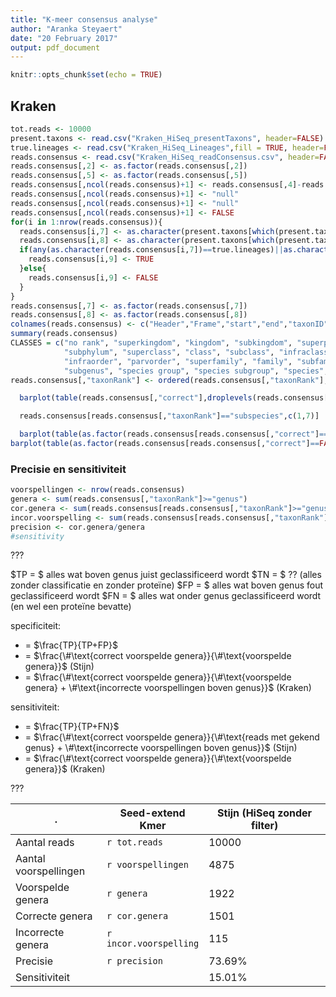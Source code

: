 ```yaml
---
title: "K-meer consensus analyse"
author: "Aranka Steyaert"
date: "20 February 2017"
output: pdf_document
---
```


```r
knitr::opts_chunk$set(echo = TRUE)
```

## Kraken

```r
tot.reads <- 10000
present.taxons <- read.csv("Kraken_HiSeq_presentTaxons", header=FALSE)
true.lineages <- read.csv("Kraken_HiSeq_Lineages",fill = TRUE, header=FALSE)
reads.consensus <- read.csv("Kraken_HiSeq_readConsensus.csv", header=FALSE)
reads.consensus[,2] <- as.factor(reads.consensus[,2])
reads.consensus[,5] <- as.factor(reads.consensus[,5])
reads.consensus[,ncol(reads.consensus)+1] <- reads.consensus[,4]-reads.consensus[,3]
reads.consensus[,ncol(reads.consensus)+1] <- "null"
reads.consensus[,ncol(reads.consensus)+1] <- "null"
reads.consensus[,ncol(reads.consensus)+1] <- FALSE
for(i in 1:nrow(reads.consensus)){
  reads.consensus[i,7] <- as.character(present.taxons[which(present.taxons[,2]==reads.consensus[i,5]),3])
  reads.consensus[i,8] <- as.character(present.taxons[which(present.taxons[,2]==reads.consensus[i,5]),4])
  if(any(as.character(reads.consensus[i,7])==true.lineages)||as.character(reads.consensus[i,7])=="root"){
    reads.consensus[i,9] <- TRUE
  }else{
    reads.consensus[i,9] <- FALSE
  }
}
reads.consensus[,7] <- as.factor(reads.consensus[,7])
reads.consensus[,8] <- as.factor(reads.consensus[,8])
colnames(reads.consensus) <- c("Header","Frame","start","end","taxonID","n_kmers","taxonName","taxonRank","correct")
summary(reads.consensus)
CLASSES = c("no rank", "superkingdom", "kingdom", "subkingdom", "superphylum", "phylum",
            "subphylum", "superclass", "class", "subclass", "infraclass", "superorder", "order", "suborder", 
            "infraorder", "parvorder", "superfamily", "family", "subfamily", "tribe", "subtribe", "genus",
            "subgenus", "species group", "species subgroup", "species", "subspecies", "varietas", "forma")
reads.consensus[,"taxonRank"] <- ordered(reads.consensus[,"taxonRank"], levels = CLASSES)
```

```r
  barplot(table(reads.consensus[,"correct"],droplevels(reads.consensus[,"taxonRank"])), col=c("red","green"), cex.names = 0.8)
```

```r
  reads.consensus[reads.consensus[,"taxonRank"]=="subspecies",c(1,7)]
```

```r
  barplot(table(as.factor(reads.consensus[reads.consensus[,"correct"]==TRUE,"n_kmers"])), main= "Match- lengte, correcte classificatie")
barplot(table(as.factor(reads.consensus[reads.consensus[,"correct"]==FALSE,"n_kmers"])), main= "Match- lengte, foute classificatie")
```

### Precisie en sensitiviteit

```r
voorspellingen <- nrow(reads.consensus)
genera <- sum(reads.consensus[,"taxonRank"]>="genus")
cor.genera <- sum(reads.consensus[reads.consensus[,"taxonRank"]>="genus","correct"]==TRUE)
incor.voorspelling <- sum(reads.consensus[reads.consensus[,"taxonRank"]>="genus","correct"]==FALSE)
precision <- cor.genera/genera
#sensitivity 
```

???

$TP = $ alles wat boven genus juist geclassificeerd wordt
$TN = $ ?? (alles zonder classificatie en zonder proteïne)
$FP = $ alles wat boven genus fout geclassificeerd wordt
$FN = $ alles wat onder genus geclassificeerd wordt (en wel een proteïne bevatte)

specificiteit:

* = $\frac{TP}{TP+FP}$
* = $\frac{\#\text{correct voorspelde genera}}{\#\text{voorspelde genera}}$ (Stijn)
* = $\frac{\#\text{correct voorspelde genera}}{\#\text{voorspelde genera} + \#\text{incorrecte voorspellingen boven genus}}$ (Kraken)


sensitiviteit:

* = $\frac{TP}{TP+FN}$
* = $\frac{\#\text{correct voorspelde genera}}{\#\text{reads met gekend genus} + \#\text{incorrecte voorspellingen boven genus}}$ (Stijn)
* = $\frac{\#\text{correct voorspelde genera}}{\#\text{voorspelde genera}}$ (Kraken)

???
 
 .                      | Seed-extend Kmer          |   Stijn (HiSeq zonder filter)
----------------------- | ------------------------  | -------------------------------
Aantal reads            | `r tot.reads`             | 10000
Aantal voorspellingen   | `r voorspellingen`        | 4875
Voorspelde genera       | `r genera`                | 1922
Correcte genera         | `r cor.genera`            | 1501
Incorrecte genera       | `r incor.voorspelling`    | 115
Precisie                | `r precision`             | $73.69\%$
Sensitiviteit           |                           | $15.01\%$
